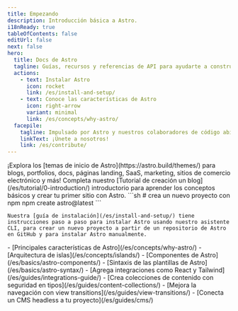 ```yaml
---
title: Empezando
description: Introducción básica a Astro.
i18nReady: true
tableOfContents: false
editUrl: false
next: false
hero:
  title: Docs de Astro
  tagline: Guías, recursos y referencias de API para ayudarte a construir con Astro.
  actions:
    - text: Instalar Astro
      icon: rocket
      link: /es/install-and-setup/
    - text: Conoce las características de Astro
      icon: right-arrow
      variant: minimal
      link: /es/concepts/why-astro/
  facepile:
    tagline: Impulsado por Astro y nuestros colaboradores de código abierto.
    linkText: ¡Únete a nosotros!
    link: /es/contribute/
---
```


<CardGrid>
  <Card title="¿Qué construirás con Astro?" icon="laptop">
    ¡Explora los [temas de inicio de Astro](https://astro.build/themes/) para blogs, portfolios, docs, páginas landing, SaaS, marketing, sitios de comercio electrónico y más!
  </Card>

  <Card title="Toma un recorrido guiado" icon="star">
    Completa nuestro [Tutorial de creación un blog](/es/tutorial/0-introduction/) introductorio para aprender los conceptos básicos y crear tu primer sitio con Astro.
  </Card>

  <SplitCard title="Comienza un nuevo proyecto" icon="rocket">
    ```sh
    # crea un nuevo proyecto con npm
    npm create astro@latest
    ```

    Nuestra [guía de instalación](/es/install-and-setup/) tiene instrucciones paso a paso para instalar Astro usando nuestro asistente CLI, para crear un nuevo proyecto a partir de un repositorio de Astro en GitHub y para instalar Astro manualmente.
  </SplitCard>

  <ListCard title="Aprende" icon="open-book">
    - [Principales características de Astro](/es/concepts/why-astro/)
    - [Arquitectura de islas](/es/concepts/islands/)
    - [Componentes de Astro](/es/basics/astro-components/)
    - [Sintaxis de las plantillas de Astro](/es/basics/astro-syntax/)
  </ListCard>

  <ListCard title="Extiende" icon="puzzle">
    - [Agrega integraciones como React y Tailwind](/es/guides/integrations-guide/)
    - [Crea colecciones de contenido con seguridad en tipos](/es/guides/content-collections/)
    - [Mejora la navegación con view transitions](/es/guides/view-transitions/)
    - [Conecta un CMS headless a tu proyecto](/es/guides/cms/)
  </ListCard>
</CardGrid>

<Discord title="¿Tienes alguna pregunta o quieres participar?" cta="Únete a nuestro Discord"/>
